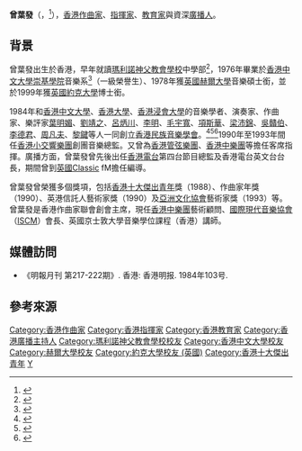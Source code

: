 '''曾葉發'''（{{lang-en|Richard Tsang Yip Fat}}，{{bd|1952年|}}<ref>{{cite book |author1=劉靖之 |title=中國新音樂史論 |year=2009 |publisher=香港中文大學 |page=xxiv（圖片目錄） |quote= |url=}}</ref>），[[香港|香港]][[作曲家|作曲家]]、[[指揮家|指揮家]]、[[教育家|教育家]]與資深[[廣播人|廣播人]]。

==背景==
曾葉發出生於香港，早年就讀[[瑪利諾神父教會學校|瑪利諾神父教會學校]]中學部<ref>{{cite news | title=小學升中會攷放榜 | url=https://mmis.hkpl.gov.hk/coverpage/-/coverpage/view?_coverpage_WAR_mmisportalportlet_hsf=%E5%B0%8F%E5%AD%B8%E5%8D%87%E4%B8%AD&p_r_p_-1078056564_c=QF757YsWv5%2BakvA8rFW5El4Ax%2BjqUDet&_coverpage_WAR_mmisportalportlet_o=12&_coverpage_WAR_mmisportalportlet_actual_q=%28%20verbatim_dc.collection%3A%28%22Old%5C%20HK%5C%20Newspapers%22%29%20%29%20AND+%28%20%28%20allTermsMandatory%3A%28true%29%20OR+all_dc.title%3A%28%E5%B0%8F%E5%AD%B8%E5%8D%87%E4%B8%AD%29%20OR+all_dc.creator%3A%28%E5%B0%8F%E5%AD%B8%E5%8D%87%E4%B8%AD%29%20OR+all_dc.contributor%3A%28%E5%B0%8F%E5%AD%B8%E5%8D%87%E4%B8%AD%29%20OR+all_dc.subject%3A%28%E5%B0%8F%E5%AD%B8%E5%8D%87%E4%B8%AD%29%20OR+fulltext%3A%28%E5%B0%8F%E5%AD%B8%E5%8D%87%E4%B8%AD%29%20OR+all_dc.description%3A%28%E5%B0%8F%E5%AD%B8%E5%8D%87%E4%B8%AD%29%20%29%20%29&_coverpage_WAR_mmisportalportlet_sort_field=dc.publicationdate_bsort&_coverpage_WAR_mmisportalportlet_sort_order=asc&_coverpage_WAR_mmisportalportlet_filter=dc.publicationdate_dt%3A%5B1960-01-01T00%3A00%3A00Z+TO+1969-12-31T15%3A59%3A59Z%5D | page=23 | publisher=華僑日報 | date=1965-07-21 | accessdate=2021-11-08 | quote= | archive-date=2021-11-08 | archive-url=https://web.archive.org/web/20211108094237/https://mmis.hkpl.gov.hk/coverpage/-/coverpage/view?_coverpage_WAR_mmisportalportlet_hsf=%E5%B0%8F%E5%AD%B8%E5%8D%87%E4%B8%AD&p_r_p_-1078056564_c=QF757YsWv5%2BakvA8rFW5El4Ax%2BjqUDet&_coverpage_WAR_mmisportalportlet_o=12&_coverpage_WAR_mmisportalportlet_actual_q=(%20verbatim_dc.collection:(%22Old%5C%20HK%5C%20Newspapers%22)%20)%20AND+(%20(%20allTermsMandatory:(true)%20OR+all_dc.title:(%E5%B0%8F%E5%AD%B8%E5%8D%87%E4%B8%AD)%20OR+all_dc.creator:(%E5%B0%8F%E5%AD%B8%E5%8D%87%E4%B8%AD)%20OR+all_dc.contributor:(%E5%B0%8F%E5%AD%B8%E5%8D%87%E4%B8%AD)%20OR+all_dc.subject:(%E5%B0%8F%E5%AD%B8%E5%8D%87%E4%B8%AD)%20OR+fulltext:(%E5%B0%8F%E5%AD%B8%E5%8D%87%E4%B8%AD)%20OR+all_dc.description:(%E5%B0%8F%E5%AD%B8%E5%8D%87%E4%B8%AD)%20)%20)&_coverpage_WAR_mmisportalportlet_sort_field=dc.publicationdate_bsort&_coverpage_WAR_mmisportalportlet_sort_order=asc&_coverpage_WAR_mmisportalportlet_filter=dc.publicationdate_dt:%5B1960-01-01T00:00:00Z+TO+1969-12-31T15:59:59Z%5D | dead-url=no }}</ref>，1976年畢業於[[香港中文大學|香港中文大學]][[崇基學院|崇基學院]]音樂系<ref>{{cite news |title=中文大學崇基學院 應屆畢業生題名 |url=https://mmis.hkpl.gov.hk/coverpage/-/coverpage/view?_coverpage_WAR_mmisportalportlet_hsf=%E7%95%A2%E6%A5%AD%E5%85%B8%E7%A6%AE&_coverpage_WAR_mmisportalportlet_actual_q=%28%20verbatim_dc.collection%3A%28%22Old%5C%20HK%5C%20Newspapers%22%29%20%29%20AND+%28%20%28%20allTermsMandatory%3A%28true%29%20OR+all_dc.title%3A%28%E7%95%A2%E6%A5%AD%E5%85%B8%E7%A6%AE%29%20OR+all_dc.creator%3A%28%E7%95%A2%E6%A5%AD%E5%85%B8%E7%A6%AE%29%20OR+all_dc.contributor%3A%28%E7%95%A2%E6%A5%AD%E5%85%B8%E7%A6%AE%29%20OR+all_dc.subject%3A%28%E7%95%A2%E6%A5%AD%E5%85%B8%E7%A6%AE%29%20OR+fulltext%3A%28%E7%95%A2%E6%A5%AD%E5%85%B8%E7%A6%AE%29%20OR+all_dc.description%3A%28%E7%95%A2%E6%A5%AD%E5%85%B8%E7%A6%AE%29%20%29%20%29&_coverpage_WAR_mmisportalportlet_sort_field=dc.publicationdate_bsort&p_r_p_-1078056564_c=QF757YsWv59%2F9WIUSQ5l78wIY8TdhyL4&_coverpage_WAR_mmisportalportlet_o=410&_coverpage_WAR_mmisportalportlet_sort_order=asc&_coverpage_WAR_mmisportalportlet_filter=dc.publicationdate_dt%3A%5B1970-01-01T00%3A00%3A00Z+TO+1979-12-31T15%3A59%3A59Z%5D |page=7 |language= |publisher=華僑日報 |date=1976-06-14 |accessdate=2022-03-29 |quote= |archive-date=2022-03-31 |archive-url=https://web.archive.org/web/20220331220756/https://mmis.hkpl.gov.hk/coverpage/-/coverpage/view?_coverpage_WAR_mmisportalportlet_hsf=%E7%95%A2%E6%A5%AD%E5%85%B8%E7%A6%AE&_coverpage_WAR_mmisportalportlet_actual_q=%28%20verbatim_dc.collection%3A%28%22Old%5C%20HK%5C%20Newspapers%22%29%20%29%20AND+%28%20%28%20allTermsMandatory%3A%28true%29%20OR+all_dc.title%3A%28%E7%95%A2%E6%A5%AD%E5%85%B8%E7%A6%AE%29%20OR+all_dc.creator%3A%28%E7%95%A2%E6%A5%AD%E5%85%B8%E7%A6%AE%29%20OR+all_dc.contributor%3A%28%E7%95%A2%E6%A5%AD%E5%85%B8%E7%A6%AE%29%20OR+all_dc.subject%3A%28%E7%95%A2%E6%A5%AD%E5%85%B8%E7%A6%AE%29%20OR+fulltext%3A%28%E7%95%A2%E6%A5%AD%E5%85%B8%E7%A6%AE%29%20OR+all_dc.description%3A%28%E7%95%A2%E6%A5%AD%E5%85%B8%E7%A6%AE%29%20%29%20%29&_coverpage_WAR_mmisportalportlet_sort_field=dc.publicationdate_bsort&p_r_p_-1078056564_c=QF757YsWv59%2F9WIUSQ5l78wIY8TdhyL4&_coverpage_WAR_mmisportalportlet_o=410&_coverpage_WAR_mmisportalportlet_sort_order=asc&_coverpage_WAR_mmisportalportlet_filter=dc.publicationdate_dt%3A%5B1970-01-01T00%3A00%3A00Z+TO+1979-12-31T15%3A59%3A59Z%5D }}</ref>（一級榮譽生）、1978年獲[[英國|英國]][[赫爾大學|赫爾大學]]音樂碩士銜，並於1999年獲[[英國|英國]][[約克大學_(英國)|約克大學]]博士銜。

1984年和[[香港中文大學|香港中文大學]]、[[香港大學|香港大學]]、[[香港浸會大學|香港浸會大學]]的音樂學者、演奏家、作曲家、樂評家[[葉明媚|葉明媚]]、[[劉靖之|劉靖之]]、[[呂炳川|呂炳川]]、[[李學儒|李明]]、[[毛宇寬|毛宇寬]]、[[項斯華|項斯華]]、[[梁沛錦|梁沛錦]]、[[吳贛伯|吳贛伯]]、[[李德君|李德君]]、[[周凡夫|周凡夫]]、[[黎鍵|黎鍵]]等人一同創立[[香港民族音樂學會|香港民族音樂學會]]。<ref>{{Cite web|title=【照片】 呂炳川 與香港民族音樂學會成立時的主要幹部|url=https://tmi.openmuseum.tw/muse/digi_object/97fe51bce14b4bc52612a8c7de2c3ef5|access-date=2021-11-24|work=臺灣音樂館|publisher=國立傳統藝術中心|archive-date=2021-11-24|archive-url=https://web.archive.org/web/20211124095302/https://tmi.openmuseum.tw/muse/digi_object/97fe51bce14b4bc52612a8c7de2c3ef5|dead-url=no}}</ref><ref>{{Cite book|title=《明報月刊 第217-222期》|publisher=香港明報|year=1984|location=香港|pages=103}}</ref><ref>{{Cite book|title=《中國新音樂史論（增訂版）》|last=劉靖之|publisher=香港中文大學|year=2009|isbn=9789629963163|location=香港|pages=651-652}}</ref>1990年至1993年間任[[香港小交響樂團|香港小交響樂團]]創團音樂總監。又曾為[[香港管弦樂團|香港管弦樂團]]、[[香港中樂團|香港中樂團]]等擔任客席指揮。廣播方面，曾葉發曾先後出任[[香港電台|香港電台]]第四台節目總監及香港電台英文台台長，期間曾到[[英國|英國]]Classic fM擔任編導。

曾葉發曾榮獲多個獎項，包括[[香港十大傑出青年|香港十大傑出青年]]獎（1988）、作曲家年獎（1990）、英港信託人藝術家獎（1990）及[[亞洲文化協會|亞洲文化協會]]藝術家獎（1993）等。曾葉發是香港作曲家聯會創會主席，現任[[香港中樂團|香港中樂團]]藝術顧問、[[國際現代音樂協會|國際現代音樂協會]]（[[ISCM|ISCM]]）會長、英國京士敦大學音樂學位課程（香港）講師。

==媒體訪問==
*《明報月刊 第217-222期》. 香港: 香港明报. 1984年103号.

==參考來源==
{{reflist}}

{{DEFAULTSORT: Tsang, Yip Fat}}

[[Category:香港作曲家|Category:香港作曲家]]
[[Category:香港指揮家|Category:香港指揮家]]
[[Category:香港教育家|Category:香港教育家]]
[[Category:香港廣播主持人|Category:香港廣播主持人]]
[[Category:瑪利諾神父教會學校校友|Category:瑪利諾神父教會學校校友]]
[[Category:香港中文大學校友|Category:香港中文大學校友]]
[[Category:赫爾大學校友|Category:赫爾大學校友]]
[[Category:約克大學校友_(英國)|Category:約克大學校友 (英國)]]
[[Category:香港十大傑出青年|Category:香港十大傑出青年]]
[[Category:曾姓|Y]]